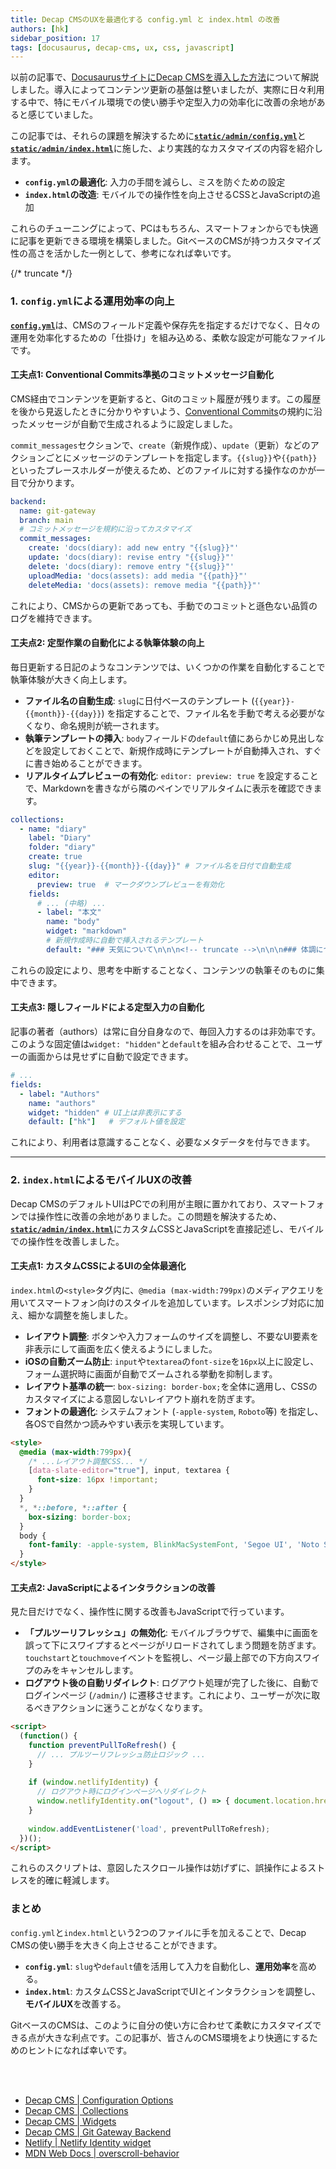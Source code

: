 ```yaml
---
title: Decap CMSのUXを最適化する config.yml と index.html の改善
authors: [hk]
sidebar_position: 17
tags: [docusaurus, decap-cms, ux, css, javascript]
---
```



以前の記事で、[DocusaurusサイトにDecap CMSを導入した方法](docs/tech/docusaurus/docusaurus-decap-cms-with-cloud-run-and-netlify.mdx)について解説しました。導入によってコンテンツ更新の基盤は整いましたが、実際に日々利用する中で、特にモバイル環境での使い勝手や定型入力の効率化に改善の余地があると感じていました。

この記事では、それらの課題を解決するために[**`static/admin/config.yml`**](https://github.com/hiroaki-com/hkdocs/blob/main/static/admin/config.yml)と[**`static/admin/index.html`**](https://github.com/hiroaki-com/hkdocs/blob/main/static/admin/index.html)に施した、より実践的なカスタマイズの内容を紹介します。

-   **`config.yml`の最適化**: 入力の手間を減らし、ミスを防ぐための設定
-   **`index.html`の改造**: モバイルでの操作性を向上させるCSSとJavaScriptの追加

これらのチューニングによって、PCはもちろん、スマートフォンからでも快適に記事を更新できる環境を構築しました。GitベースのCMSが持つカスタマイズ性の高さを活かした一例として、参考になれば幸いです。

{/* truncate */}

### **1. `config.yml`による運用効率の向上**

[**`config.yml`**](https://github.com/hiroaki-com/hkdocs/blob/main/static/admin/config.yml)は、CMSのフィールド定義や保存先を指定するだけでなく、日々の運用を効率化するための「仕掛け」を組み込める、柔軟な設定が可能なファイルです。

#### 工夫点1: Conventional Commits準拠のコミットメッセージ自動化

CMS経由でコンテンツを更新すると、Gitのコミット履歴が残ります。この履歴を後から見返したときに分かりやすいよう、[Conventional Commits](https://www.conventionalcommits.org/)の規約に沿ったメッセージが自動で生成されるように設定しました。

`commit_messages`セクションで、`create`（新規作成）、`update`（更新）などのアクションごとにメッセージのテンプレートを指定します。`{{slug}}`や`{{path}}`といったプレースホルダーが使えるため、どのファイルに対する操作なのかが一目で分かります。

```yaml title="static/admin/config.yml"
backend:
  name: git-gateway
  branch: main
  # コミットメッセージを規約に沿ってカスタマイズ
  commit_messages:
    create: 'docs(diary): add new entry "{{slug}}"'
    update: 'docs(diary): revise entry "{{slug}}"'
    delete: 'docs(diary): remove entry "{{slug}}"'
    uploadMedia: 'docs(assets): add media "{{path}}"'
    deleteMedia: 'docs(assets): remove media "{{path}}"'
```

これにより、CMSからの更新であっても、手動でのコミットと遜色ない品質のログを維持できます。

#### 工夫点2: 定型作業の自動化による執筆体験の向上

毎日更新する日記のようなコンテンツでは、いくつかの作業を自動化することで執筆体験が大きく向上します。

-   **ファイル名の自動生成**: `slug`に日付ベースのテンプレート (`{{year}}-{{month}}-{{day}}`) を指定することで、ファイル名を手動で考える必要がなくなり、命名規則が統一されます。
-   **執筆テンプレートの挿入**: `body`フィールドの`default`値にあらかじめ見出しなどを設定しておくことで、新規作成時にテンプレートが自動挿入され、すぐに書き始めることができます。
-   **リアルタイムプレビューの有効化**: `editor: preview: true` を設定することで、Markdownを書きながら隣のペインでリアルタイムに表示を確認できます。

```yaml title="static/admin/config.yml"
collections:
  - name: "diary"
    label: "Diary"
    folder: "diary"
    create: true
    slug: "{{year}}-{{month}}-{{day}}" # ファイル名を日付で自動生成
    editor:
      preview: true  # マークダウンプレビューを有効化
    fields:
      # ... (中略) ...
      - label: "本文"
        name: "body"
        widget: "markdown"
        # 新規作成時に自動で挿入されるテンプレート
        default: "### 天気について\n\n\n<!-- truncate -->\n\n\n### 体調について\n\n\n### 作業について\n\n\n### その他\n\n"
```

これらの設定により、思考を中断することなく、コンテンツの執筆そのものに集中できます。

#### 工夫点3: 隠しフィールドによる定型入力の自動化

記事の著者（authors）は常に自分自身なので、毎回入力するのは非効率です。このような固定値は`widget: "hidden"`と`default`を組み合わせることで、ユーザーの画面からは見せずに自動で設定できます。

```yaml title="static/admin/config.yml"
# ...
fields:
  - label: "Authors"
    name: "authors"
    widget: "hidden" # UI上は非表示にする
    default: ["hk"]   # デフォルト値を設定
```

これにより、利用者は意識することなく、必要なメタデータを付与できます。

---

### **2. `index.html`によるモバイルUXの改善**

Decap CMSのデフォルトUIはPCでの利用が主眼に置かれており、スマートフォンでは操作性に改善の余地がありました。この問題を解決するため、[**`static/admin/index.html`**](https://github.com/hiroaki-com/hkdocs/blob/main/static/admin/index.html)にカスタムCSSとJavaScriptを直接記述し、モバイルでの操作性を改善しました。

#### 工夫点1: カスタムCSSによるUIの全体最適化

`index.html`の`<style>`タグ内に、`@media (max-width:799px)`のメディアクエリを用いてスマートフォン向けのスタイルを追加しています。レスポンシブ対応に加え、細かな調整を施しました。

-   **レイアウト調整**: ボタンや入力フォームのサイズを調整し、不要なUI要素を非表示にして画面を広く使えるようにしました。
-   **iOSの自動ズーム防止**: `input`や`textarea`の`font-size`を`16px`以上に設定し、フォーム選択時に画面が自動でズームされる挙動を抑制します。
-   **レイアウト基準の統一**: `box-sizing: border-box;`を全体に適用し、CSSのカスタマイズによる意図しないレイアウト崩れを防ぎます。
-   **フォントの最適化**: システムフォント (`-apple-system`, `Roboto`等) を指定し、各OSで自然かつ読みやすい表示を実現しています。

```html title="static/admin/index.html の一部"
<style>
  @media (max-width:799px){
    /* ...レイアウト調整CSS... */
    [data-slate-editor="true"], input, textarea {
      font-size: 16px !important;
    }
  }
  *, *::before, *::after {
    box-sizing: border-box;
  }
  body {
    font-family: -apple-system, BlinkMacSystemFont, 'Segoe UI', 'Noto Sans JP', 'Yu Gothic UI', Roboto, sans-serif;
  }
</style>
```

#### 工夫点2: JavaScriptによるインタラクションの改善

見た目だけでなく、操作性に関する改善もJavaScriptで行っています。

-   **「プルツーリフレッシュ」の無効化**: モバイルブラウザで、編集中に画面を誤って下にスワイプするとページがリロードされてしまう問題を防ぎます。`touchstart`と`touchmove`イベントを監視し、ページ最上部での下方向スワイプのみをキャンセルします。
-   **ログアウト後の自動リダイレクト**: ログアウト処理が完了した後に、自動でログインページ (`/admin/`) に遷移させます。これにより、ユーザーが次に取るべきアクションに迷うことがなくなります。

```html title="static/admin/index.html の一部"
<script>
  (function() {
    function preventPullToRefresh() {
      // ... プルツーリフレッシュ防止ロジック ...
    }
    
    if (window.netlifyIdentity) {
      // ログアウト時にログインページへリダイレクト
      window.netlifyIdentity.on("logout", () => { document.location.href = "/admin/"; });
    }
    
    window.addEventListener('load', preventPullToRefresh);
  })();
</script>
```

これらのスクリプトは、意図したスクロール操作は妨げずに、誤操作によるストレスを的確に軽減します。

### **まとめ**

`config.yml`と`index.html`という2つのファイルに手を加えることで、Decap CMSの使い勝手を大きく向上させることができます。

-   **`config.yml`**: `slug`や`default`値を活用して入力を自動化し、**運用効率**を高める。
-   **`index.html`**: カスタムCSSとJavaScriptでUIとインタラクションを調整し、**モバイルUX**を改善する。

GitベースのCMSは、このように自分の使い方に合わせて柔軟にカスタマイズできる点が大きな利点です。この記事が、皆さんのCMS環境をより快適にするためのヒントになれば幸いです。

<br/>
<ShareButtons />
<br/>

<Admonition type="note" title="参考文献">
<ul>
    <li><a href="https://decapcms.org/docs/configuration-options/" target="_blank" rel="noopener noreferrer">Decap CMS | Configuration Options</a></li>
    <li><a href="https://decapcms.org/docs/collection-folder/" target="_blank" rel="noopener noreferrer">Decap CMS | Collections</a></li>
    <li><a href="https://decapcms.org/docs/widgets/" target="_blank" rel="noopener noreferrer">Decap CMS | Widgets</a></li>
    <li><a href="https://decapcms.org/docs/git-gateway-backend/" target="_blank" rel="noopener noreferrer">Decap CMS | Git Gateway Backend</a></li>
    <li><a href="https://github.com/netlify/netlify-identity-widget" target="_blank" rel="noopener noreferrer">Netlify | Netlify Identity widget</a></li>
    <li><a href="https://developer.mozilla.org/ja/docs/Web/CSS/overscroll-behavior" target="_blank" rel="noopener noreferrer">MDN Web Docs | overscroll-behavior</a></li>
</ul>
</Admonition>
